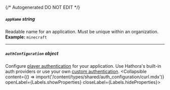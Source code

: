 {/* Autogenerated DO NOT EDIT  */}

##### `appName` _string_
Readable name for an application. Must be unique within an organization.
<br/>
**Example:** `minecraft`

---
##### `authConfiguration` _object_
Configure [player authentication](https://hathora.dev/docs/lobbies\-and\-matchmaking/auth\-service) for your application. Use Hathora's built\-in auth providers or use your own [custom authentication](https://hathora.dev/docs/lobbies\-and\-matchmaking/auth\-service\#custom\-auth\-provider).
<Collapsible content={() => import('/content/types/shared/auth_configuration/curl.mdx')} openLabel={Labels.showProperties} closeLabel={Labels.hideProperties}>
</Collapsible>


